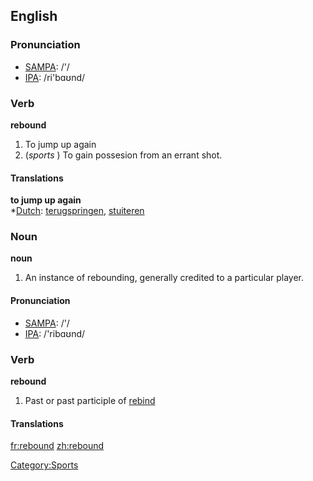 {{rfc}}
==English==

===Pronunciation===
*[[w:SAMPA|SAMPA]]: /'/
*[[w:IPA|IPA]]: /ri'bɑʊnd/

===Verb===
'''rebound'''

# To jump up again
# (''sports'' [[Category:Sports]]) To gain possesion from an errant shot.

====Translations====

'''to jump up again'''<br/>
*[[Dutch]]: [[terugspringen]], [[stuiteren]]

===Noun===
'''noun'''

# An instance of rebounding, generally credited to a particular player.

====Pronunciation====
*[[w:SAMPA|SAMPA]]: /'/
*[[w:IPA|IPA]]: /'ribɑʊnd/

===Verb===
'''rebound'''

# Past or past participle of [[rebind]]

====Translations====

[[fr:rebound]]
[[zh:rebound]]